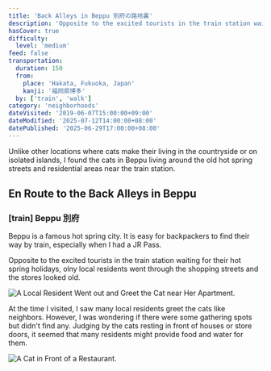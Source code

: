 ```yaml
---
title: 'Back Alleys in Beppu 別府の路地裏'
description: 'Opposite to the excited tourists in the train station waiting for their hot spring holidays, olny local residents went through the shopping streets and the stores looked old. I found the cats in Beppu living around the old hot spring streets and residential areas near the train station.'
hasCover: true
difficulty:
  level: 'medium'
feed: false
transportation:
  duration: 150
  from:
    place: 'Hakata, Fukuoka, Japan'
    kanji: '福岡県博多'
  by: ['train', 'walk']
category: 'neighborhoods'
dateVisited: '2019-06-07T15:00:00+09:00'
dateModified: '2025-07-12T14:00:00+08:00'
datePublished: '2025-06-29T17:00:00+08:00'
---
```



<Abstract transportation={frontmatter.transportation} />

Unlike other locations where cats make their living in the countryside or on isolated islands, I found the cats in Beppu living around the old hot spring streets and residential areas near the train station.

## En Route to the Back Alleys in Beppu

### [train] Beppu 別府

Beppu is a famous hot spring city. It is easy for backpackers to find their way by train, especially when I had a JR Pass.

Opposite to the excited tourists in the train station waiting for their hot spring holidays, olny local residents went through the shopping streets and the stores looked old.

![A Local Resident Went out and Greet the Cat near Her Apartment.](@assets/beppu/resident.jpg)

At the time I visited, I saw many local residents greet the cats like neighbors. However, I was wondering if there were some gathering spots but didn't find any. Judging by the cats resting in front of houses or store doors, it seemed that many residents might provide food and water for them.

![A Cat in Front of a Restaurant.](@assets/beppu/kanban.jpg)

